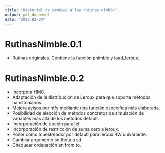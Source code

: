 ```yaml
---
title: "Historial de cambios a las rutinas nimble"
output: pdf_document
date: "2025-02-24"
---
```


# RutinasNimble.0.1

* Rutinas originales. Contiene la función pnimble y load_leroux.

# RutinasNimble.0.2

* Incorpora HMC.
* Adaptación de la distribución de Leroux para que soporte métodos hamiltonianos.
* Mejora avisos por ntfy mediante una función específica más elaborada.
* Posibilidad de elección de métodos concretos de simulación de variables más allá de los métodos default.
* Incorporación de opción parallel.
* Incorporación de restricción de suma cero a leroux.
* Poner como muestreador por default para leroux RW univariante.
* Cambiar argumento sd.theta a sd.
* Chequear ordenación en from.to.
